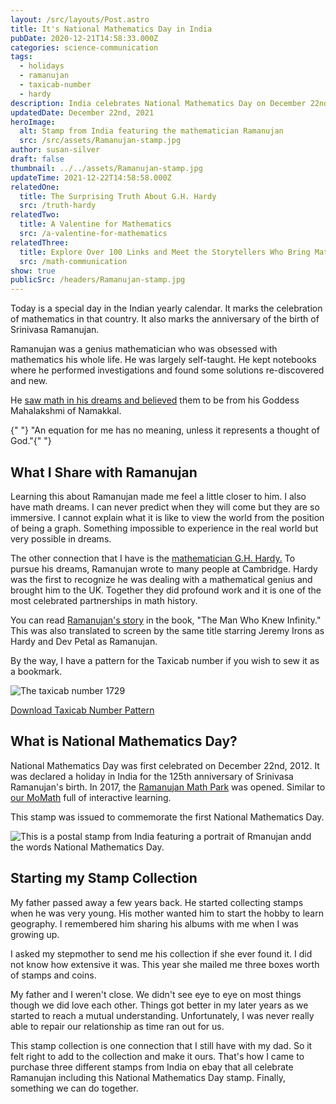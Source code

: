 ```yaml
---
layout: /src/layouts/Post.astro
title: It's National Mathematics Day in India
pubDate: 2020-12-21T14:58:33.000Z
categories: science-communication
tags:
  - holidays
  - ramanujan
  - taxicab-number
  - hardy
description: India celebrates National Mathematics Day on December 22nd every year to commemorate the birth anniversary of the legendary mathematician Srinivasa Ramanujan. Join in the festivities and celebrate the importance of mathematics in our daily lives!
updatedDate: December 22nd, 2021
heroImage:
  alt: Stamp from India featuring the mathematician Ramanujan
  src: /src/assets/Ramanujan-stamp.jpg
author: susan-silver
draft: false
thumbnail: ../../assets/Ramanujan-stamp.jpg
updateTime: 2021-12-22T14:58:58.000Z
relatedOne:
  title: The Surprising Truth About G.H. Hardy
  src: /truth-hardy
relatedTwo:
  title: A Valentine for Mathematics
  src: /a-valentine-for-mathematics
relatedThree:
  title: Explore Over 100 Links and Meet the Storytellers Who Bring Mathematics to Life
  src: /math-communication
show: true
publicSrc: /headers/Ramanujan-stamp.jpg
---
```



Today is a special day in the Indian yearly calendar. It marks the celebration of mathematics in that country.
It also marks the anniversary of the birth of Srinivasa Ramanujan.

Ramanujan was a genius mathematician who was obsessed with mathematics his whole life. He was largely self-taught.
He kept notebooks where he performed investigations and found some solutions re-discovered and new.

He [saw math in his dreams and believed](https://www.indiatoday.in/education-today/gk-current-affairs/story/srinivasa-ramanujan-life-story-973662-2017-04-26) them to be from his
Goddess Mahalakshmi of Namakkal.


<RegBlockquote cite="Srinivasa Ramanujan" show>
  {" "}
  "An equation for me has no meaning, unless it represents a thought of God."{" "}
</RegBlockquote>

## <a name="WhatISharewithRamanujan"></a> What I Share with Ramanujan

Learning this about Ramanujan made me feel a little closer to him. I also have math dreams.
I can never predict when they will come but they are so immersive. I cannot explain what it is like to view
the world from the position of being a graph. Something impossible to experience in the real world but very possible in dreams.

The other connection that I have is the [mathematician G.H. Hardy.](https://beautyofmathematics.com/truth-hardy/) To pursue his dreams,
Ramanujan wrote to many people at Cambridge. Hardy was the first to recognize he was dealing with a mathematical genius and brought
him to the UK. Together they did profound work and it is one of the most celebrated partnerships in math history.

You can read [Ramanujan's story](https://www.amazon.com/Man-Who-Knew-Infinity-Ramanujan/dp/1476763496) in the book,
"The Man Who Knew Infinity." This was also translated to screen by the same title starring Jeremy Irons as Hardy and
Dev Petal as Ramanujan.

By the way, I have a pattern for the Taxicab number if you wish to sew it as a bookmark.



<Image
  src={taxicab}
  alt="The taxicab number 1729"
  format="avif"
  quality="mid"
/>

[Download Taxicab Number Pattern](/patterns/Taxicab-Number.pdf)

## <a name="WhatisNationalMathematicsDay"></a> What is National Mathematics Day?

National Mathematics Day was first celebrated on December 22nd, 2012. It was declared a holiday
in India for the 125th anniversary of Srinivasa Ramanujan's birth. In 2017, the
[Ramanujan Math Park](https://en.wikipedia.org/wiki/Ramanujan_Math_Park) was opened. Similar
to [our MoMath](https://momath.org/) full of interactive learning.

This stamp was issued to commemorate the first National Mathematics Day.


<Image
  src={RamanujanStamp}
  alt="This is a postal stamp from India featuring a portrait of Rmanujan andd the words National Mathematics Day."
  format="avif"
  quality="mid"
/>

## <a name="StartingmyStampCollection"></a> Starting my Stamp Collection

My father passed away a few years back. He started collecting stamps when he was very young. His mother wanted him to start
the hobby to learn geography. I remembered him sharing his albums with me when I was growing up.

I asked my stepmother to send me his collection if she ever found it. I did not know how extensive it was. This year she mailed
me three boxes worth of stamps and coins.

My father and I weren't close. We didn't see eye to eye on most things though we did love each other. Things got better in my
later years as we started to reach a mutual understanding. Unfortunately, I was never really able to repair our relationship as
time ran out for us.

This stamp collection is one connection that I still have with my dad. So it felt right to add to the collection and make it ours.
That's how I came to purchase three different stamps from India on ebay that all celebrate Ramanujan including this National
Mathematics Day stamp. Finally, something we can do together.
